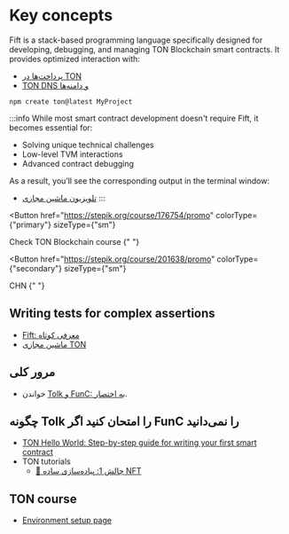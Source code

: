 

# Key concepts

Fift is a stack-based programming language specifically designed for developing, debugging, and managing TON Blockchain smart contracts. It provides optimized interaction with:

- [پرداخت‌ها در TON](https://blog.ton.org/ton-payments)
- [TON DNS و دامنه‌ها](/v3/guidelines/web3/ton-dns/dns)

```fift
npm create ton@latest MyProject
```

:::info
While most smart contract development doesn't require Fift, it becomes essential for:

- Solving unique technical challenges
- Low-level TVM interactions
- Advanced contract debugging

As a result, you’ll see the corresponding output in the terminal window:

- [تلویزيون ماشين مجازی](https://retracer.ton.org/)
  :::

</Button>

<Button
  href="https://stepik.org/course/176754/promo"
  colorType={"primary"}
  sizeType={"sm"}
>
  Check TON Blockchain course
</Button>{" "}

<Button
  href="https://stepik.org/course/201638/promo"
  colorType={"secondary"}
  sizeType={"sm"}
>
  CHN
</Button>{" "}

## Writing tests for complex assertions

- [Fift: معرفی کوتاه](https://ton.org/fiftbase.pdf)
- [ماشین مجازی TON](/v3/documentation/tvm/tvm-overview)

## مرور کلی

- خواندن [Tolk و FunC: به اختصار](/v3/documentation/smart-contracts/tolk/tolk-vs-func/in-short).

## چگونه Tolk را امتحان کنید اگر FunC را نمی‌دانید

- [TON Hello World: Step-by-step guide for writing your first smart contract](https://helloworld.tonstudio.io/02-contract/)
- TON tutorials
  - [🚩 چالش 1: پیاده‌سازی ساده NFT](https://github.com/romanovichim/TONQuest1)

## TON course

- [Environment setup page](/v3/documentation/archive/precompiled-binaries/)

<Feedback />
